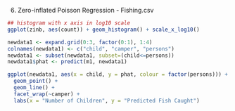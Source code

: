 
6. Zero-inflated Poisson Regression  - Fishing.csv

```r
## histogram with x axis in log10 scale
ggplot(zinb, aes(count)) + geom_histogram() + scale_x_log10()
```

```r
newdata1 <- expand.grid(0:3, factor(0:1), 1:4)
colnames(newdata1) <- c("child", "camper", "persons")
newdata1 <- subset(newdata1, subset=(child<=persons))
newdata1$phat <- predict(m1, newdata1)
```

```r
ggplot(newdata1, aes(x = child, y = phat, colour = factor(persons))) +
  geom_point() +
  geom_line() +
  facet_wrap(~camper) +
  labs(x = "Number of Children", y = "Predicted Fish Caught")
```
